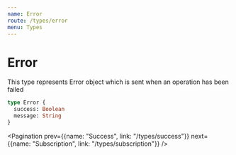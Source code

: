 ```yaml
---
name: Error
route: /types/error
menu: Types
---
```



# Error

This type represents Error object which is sent when an operation has been failed

```graphql
type Error {
  success: Boolean
  message: String
}
```

<Pagination prev={{name: "Success", link: "/types/success"}} next={{name: "Subscription", link: "/types/subscription"}} />